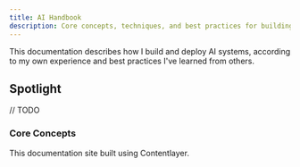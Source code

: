```yaml
---
title: AI Handbook
description: Core concepts, techniques, and best practices for building and deploying AI systems
---
```


This documentation describes how I build and deploy AI systems, according to my own experience and best practices I've learned from others.

## Spotlight

// TODO

<div className="grid sm:grid-cols-2 gap-4 mt-6">

<Card href="/handbook/tokenization">

### Core Concepts

This documentation site built using Contentlayer.

</Card>

</div>
